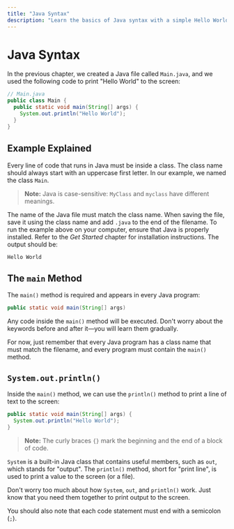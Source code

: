 ```yaml
---
title: "Java Syntax"
description: "Learn the basics of Java syntax with a simple Hello World example."
---
```


# Java Syntax

In the previous chapter, we created a Java file called `Main.java`, and we used the following code to print "Hello World" to the screen:

```java
// Main.java
public class Main {
  public static void main(String[] args) {
    System.out.println("Hello World");
  }
}
```

## Example Explained

Every line of code that runs in Java must be inside a class. The class name should always start with an uppercase first letter. In our example, we named the class `Main`.

> **Note:** Java is case-sensitive: `MyClass` and `myclass` have different meanings.

The name of the Java file must match the class name. When saving the file, save it using the class name and add `.java` to the end of the filename. To run the example above on your computer, ensure that Java is properly installed. Refer to the *Get Started* chapter for installation instructions. The output should be:

```shell
Hello World
```

## The `main` Method

The `main()` method is required and appears in every Java program:

```java
public static void main(String[] args)
```

Any code inside the `main()` method will be executed. Don't worry about the keywords before and after it—you will learn them gradually.

For now, just remember that every Java program has a class name that must match the filename, and every program must contain the `main()` method.

## `System.out.println()`

Inside the `main()` method, we can use the `println()` method to print a line of text to the screen:

```java
public static void main(String[] args) {
  System.out.println("Hello World");
}
```

> **Note:** The curly braces `{}` mark the beginning and the end of a block of code.

`System` is a built-in Java class that contains useful members, such as `out`, which stands for "output". The `println()` method, short for "print line", is used to print a value to the screen (or a file).

Don't worry too much about how `System`, `out`, and `println()` work. Just know that you need them together to print output to the screen.

You should also note that each code statement must end with a semicolon (`;`).
